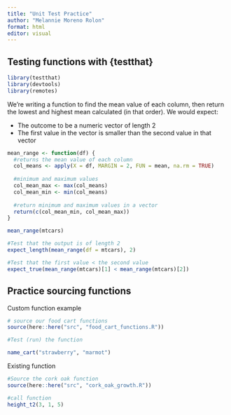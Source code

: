 ```yaml
---
title: "Unit Test Practice"
author: "Melannie Moreno Rolon"
format: html
editor: visual
---
```


## Testing functions with {testthat}

```r
library(testthat)
library(devtools)
library(remotes)
```

We’re writing a function to find the mean value of each column, then return the lowest and highest mean calculated (in that order). We would expect:

- The outcome to be a numeric vector of length 2
- The first value in the vector is smaller than the second value in that vector


```r
mean_range <- function(df) {
  #returns the mean value of each column
  col_means <- apply(X = df, MARGIN = 2, FUN = mean, na.rm = TRUE)
  
  #minimum and maximum values
  col_mean_max <- max(col_means)
  col_mean_min <- min(col_means)
  
  #return minimum and maximum values in a vector
  return(c(col_mean_min, col_mean_max))
}

mean_range(mtcars)
```

```r
#Test that the output is of length 2
expect_length(mean_range(df = mtcars), 2)

#Test that the first value < the second value
expect_true(mean_range(mtcars)[1] < mean_range(mtcars)[2])
```

## Practice sourcing functions

Custom function example
```r
# source our food cart functions
source(here::here("src", "food_cart_functions.R"))

#Test (run) the function

name_cart("strawberry", "marmot")
```

Existing function
```r
#Source the cork oak function
source(here::here("src", "cork_oak_growth.R"))

#call function
height_t2(3, 1, 5)
```

